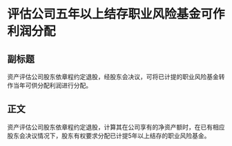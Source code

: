 # 评估公司五年以上结存职业风险基金可作利润分配
## 副标题
资产评估公司股东依章程约定退股，经股东会决议，可将已计提的职业风险基金转作当年可供分配利润进行分配。
## 正文
资产评估公司股东依章程约定退股，计算其在公司享有的净资产额时，在已有相应股东会决议情况下，股东有权要求分配已计提5年以上结存的职业风险基金。